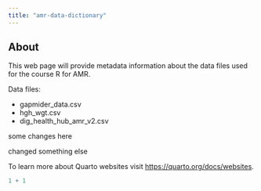 ```yaml
---
title: "amr-data-dictionary"
---
```


## About

This web page will provide metadata information about the data files used for the course R for AMR.

Data files:

-   gapmider_data.csv
-   hgh_wgt.csv
-   dig_health_hub_amr_v2.csv

some changes here

changed something else

To learn more about Quarto websites visit <https://quarto.org/docs/websites>.

```r
1 + 1
```
